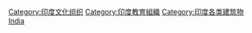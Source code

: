 {{Commonscat|Libraries in India}}

[[Category:印度文化组织|Category:印度文化组织]]
[[Category:印度教育組織|Category:印度教育組織]]
[[Category:印度各类建筑物|Category:印度各类建筑物]]
[[Category:亞洲各國圖書館|India]]